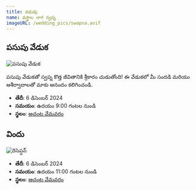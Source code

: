 ```yaml
---
title: వధువు
name: వస్త్రాల నాగ స్వప్న
imageURL: /wedding_pics/swapna.avif
---
```


## పసుపు వేడుక

![పసుపు వేడుక](/wedding_pics/haldhi.webp)

పసుపు వేడుకతో స్వప్న కొత్త జీవితానికి శ్రీకారం చుడుతోంది! ఈ వేడుకలో మీ సందడి మరియు ఆశీర్వాదాలతో మాకు ఆనందం కలిగించండి.

- **తేదీ**: 6 డిసెంబర్ 2024
- **సమయం**: ఉదయం 9:00 గంటల నుండి
- **స్థలం**: [ఆచంట వేమవరం](https://maps.app.goo.gl/gWydnko9iqWgo2cD6)

## విందు

![రిసెప్షన్‌](/wedding_pics/reception.webp)

- **తేదీ**: 6 డిసెంబర్ 2024
- **సమయం**: ఉదయం 11:00 గంటల నుండి
- **స్థలం**: [ఆచంట వేమవరం](https://maps.app.goo.gl/gWydnko9iqWgo2cD6)
